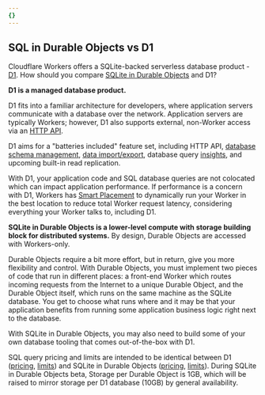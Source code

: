 ```yaml
---
{}
---
```


## SQL in Durable Objects vs D1

Cloudflare Workers offers a SQLite-backed serverless database product - [D1](/d1/). How should you compare [SQLite in Durable Objects](/durable-objects/best-practices/access-durable-objects-storage/#sql-storage) and D1?

**D1 is a managed database product.** 

D1 fits into a familiar architecture for developers, where application servers communicate with a database over the network. Application servers are typically Workers; however, D1 also supports external, non-Worker access via an [HTTP API](https://developers.cloudflare.com/api/operations/cloudflare-d1-query-database). 

D1 aims for a "batteries included" feature set, including HTTP API, [database schema management](/d1/reference/migrations/#_top), [data import/export](/d1/build-with-d1/import-export-data/), database query [insights](/d1/observability/metrics-analytics/#query-insights), and upcoming built-in read replication. 

With D1, your application code and SQL database queries are not colocated which can impact application performance. If performance is a concern with D1, Workers has [Smart Placement](/workers/configuration/smart-placement/#_top) to dynamically run your Worker in the best location to reduce total Worker request latency, considering everything your Worker talks to, including D1.

**SQLite in Durable Objects is a lower-level compute with storage building block for distributed systems.** By design, Durable Objects are accessed with Workers-only.

Durable Objects require a bit more effort, but in return, give you more flexibility and control. With Durable Objects, you must implement two pieces of code that run in different places: a front-end Worker which routes incoming requests from the Internet to a unique Durable Object, and the Durable Object itself, which runs on the same machine as the SQLite database.  You get to choose what runs where and it may be that your application benefits from running some application business logic right next to the database.
 
With SQLite in Durable Objects, you may also need to build some of your own database tooling that comes out-of-the-box with D1.

SQL query pricing and limits are intended to be identical between D1 ([pricing](/d1/platform/pricing/), [limits](/d1/platform/limits/)) and SQLite in Durable Objects ([pricing](/durable-objects/platform/pricing/#sql-storage-billing), [limits](/durable-objects/platform/limits/)). During SQLite in Durable Objects beta, Storage per Durable Object is 1GB, which will be raised to mirror storage per D1 database (10GB) by general availability.